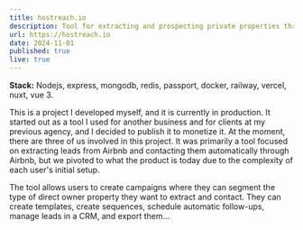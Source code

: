```yaml
---
title: hostreach.io
description: Tool for extracting and prospecting private properties through real estate platforms
url: https://hostreach.io
date: 2024-11-01
published: true
live: true
---
```


**Stack:**
Nodejs, express, mongodb, redis, passport, docker, railway, vercel, nuxt, vue 3.

This is a project I developed myself, and it is currently in production.
It started out as a tool I used for another business and for clients at my previous agency, and I decided to publish it to monetize it. At the moment, there are three of us involved in this project.
It was primarily a tool focused on extracting leads from Airbnb and contacting them automatically through Airbnb, but we pivoted to what the product is today due to the complexity of each user's initial setup.

The tool allows users to create campaigns where they can segment the type of direct owner property they want to extract and contact. They can create templates, create sequences, schedule automatic follow-ups, manage leads in a CRM, and export them...


